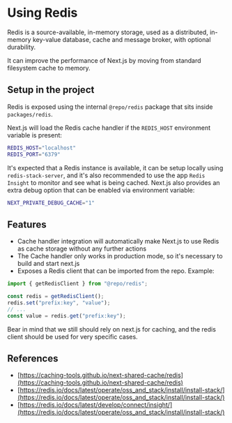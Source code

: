 
<Meta title="Help/Redis" />

# Using Redis

Redis is a source-available, in-memory storage, used as a distributed, in-memory key-value database, cache and message broker, with optional durability.

It can improve the performance of Next.js by moving from standard filesystem cache to memory.

## Setup in the project

Redis is exposed using the internal `@repo/redis` package that sits inside `packages/redis`.

Next.js will load the Redis cache handler if the `REDIS_HOST` environment variable is present:

```sh
REDIS_HOST="localhost"
REDIS_PORT="6379"
```

It's expected that a Redis instance is available, it can be setup locally using `redis-stack-server`,
and it's also recommended to use the app `Redis Insight` to monitor and see what is being cached.
Next.js also provides an extra debug option that can be enabled via environment variable:

```sh
NEXT_PRIVATE_DEBUG_CACHE="1"
```

## Features

- Cache handler integration will automatically make Next.js to use Redis as cache storage without any further actions
- The Cache handler only works in production mode, so it's necessary to build and start next.js
- Exposes a Redis client that can be imported from the repo. Example:
```ts
import { getRedisClient } from "@repo/redis";

const redis = getRedisClient();
redis.set("prefix:key", "value");
// ...
const value = redis.get("prefix:key");
```
Bear in mind that we still should rely on next.js for caching, and the redis client should be used for very specific cases.

## References

- [https://caching-tools.github.io/next-shared-cache/redis](https://caching-tools.github.io/next-shared-cache/redis)
- [https://redis.io/docs/latest/operate/oss_and_stack/install/install-stack/](https://redis.io/docs/latest/operate/oss_and_stack/install/install-stack/)
- [https://redis.io/docs/latest/develop/connect/insight/](https://redis.io/docs/latest/operate/oss_and_stack/install/install-stack/)